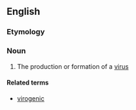 ==English==

===Etymology===
{{confix|viro|genesis|lang=en}}

===Noun===
{{en-noun|~|virogeneses}}

# {{lb|en|virology}} The production or formation of a [[virus]]

====Related terms====
* [[virogenic]]